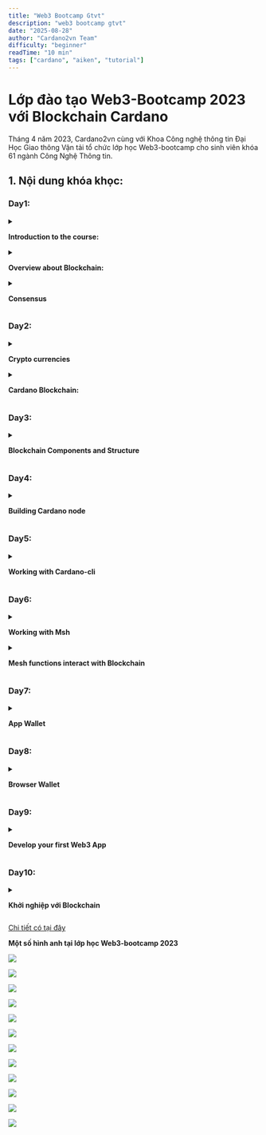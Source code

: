 ```yaml
---
title: "Web3 Bootcamp Gtvt"
description: "web3 bootcamp gtvt"
date: "2025-08-28"
author: "Cardano2vn Team"
difficulty: "beginner"
readTime: "10 min"
tags: ["cardano", "aiken", "tutorial"]
---
```


Lớp đào tạo Web3-Bootcamp 2023 với Blockchain Cardano
==========

Tháng 4 năm 2023, Cardano2vn cùng với Khoa Công nghệ thông tin Đại Học Giao thông Vận tải tổ chức lớp học Web3-bootcamp cho sinh viên khóa 61 ngành Công Nghệ Thông tin.

## 1. Nội dung khóa khọc:


### Day1:

<details> 

<summary> 

**Introduction to the course:**
</summary> 

- Web3 - Codecamp

- The Guide to Web3:

- The Evolution of the Web

- Web2vs Web3

- Web3 components

- Web3 Features

</details> 

<details> 

<summary> 

**Overview about Blockchain:**

</summary> 

- What is a blockchain?

- Understanding SHA 256 - Hash

- Immutable Ledger

- Distributed P2P Network

</details> 

<details> 

<summary> 

**Consensus**

</summary> 

- Byzantine Fault Tolerance

- onsensus protocol

- POW, POS, DPOS

</details> 

### Day2:

<details> 

<summary> 

**Crypto currencies**

</summary> 

- Overview about Crypto market
- Blockchain generations
- Bitcoin (e-gold)
- Ethereum (smart contract pioneer)

</details> 

<details> 

<summary> 

**Cardano Blockchain:**

</summary> 

- History
- Roadmap
- Pro & Cons
- Native token 
- Ecosystem

</details> 

### Day3:


<details> 

<summary> 


**Blockchain Components and Structure**

</summary> 

- Transaction Models
- Block Rewards and Transaction Fees
- Wallets
- UTXO
- Addresses
- Mnemonic seed phrase (BIP39)
- Key Derivation

</details>


### Day4:

<details> 

<summary> 

**Building Cardano node**

</summary> 

- Building a node on testnet
- Building a node on mainnet
- Assigment: Student self-build node on test-net
- Introduction and Practicing with Demeter.run

</details> 

### Day5:

<details> 

<summary> 

**Working with Cardano-cli**

</summary> 

- Create wallet (Key types: private key, public key, stake key...) by using Cardano-cli
- Create your first transaction by using Cardano-cli
- Mint/burn a token by using Cardano-cli
- Mint/burn a NFT by using Cardano-cli
- Create multi signature tx by using Cardano-cli

</details> 

### Day6:

<details> 

<summary> 

**Working with Msh**

</summary> 

- Create a wallet by using web extention application
- Instroduction about Mesh and  API Providers
- Overview abou Mesh and blockfrost

</details>

<details> 

<summary> 

**Mesh functions interact with Blockchain**

</summary> 

- Setup MeshProvider
- UI-components
- Wallet Hooks

</details> 

### Day7:

<details> 

<summary> 

**App Wallet**

</summary> 

- Generate wallet
- Load wallet
- Get payment address
- Get reward address
- Sign transactions
- Sign data

</details> 

### Day8:

<details> 

<summary> 

**Browser Wallet**

</summary> 

- Get installed wallets
- Connect wallet
- Get balance
- Get change address
- Get collateral
- Get network ID
- Get reward addresses
- Get unused addresses
- Get used addresses
- Get UTXOs
- Sign data
- Sign transaction
- Submit transaction
- Get assets
- Get lovelace
- Get policy IDs
- Get collection of assets

</details> 

### Day9:

<details> 

<summary> 

**Develop your first Web3 App**

</summary> 

- Create the fist transaction
- Moving asset between wallets
- Build a web3 to mint/burn a token
- Build a web3  to mint/burn NFT
- Creat a multi signature tx on web3

</details> 

### Day10:

<details> 

<summary> 

**Khởi nghiệp với Blockchain**

</summary> 

- Introduction Project Catalyst and Deep Funding and what nexts?
- Open discussion

</details> 


[Chi tiết có tại đây](https://forum.cardano.org/t/web3-bootcamp-s-ki-n-cho-sinh-vien-va-c-ng-d-ng/117201)

**Một số hình anh tại lớp học Web3-bootcamp 2023**

![](./img/web3-bootcamp1.jpeg)

![](./img/web3-bootcamp2.jpeg)

![](./img/web3-bootcamp3.jpeg)

![](./img/web3-bootcamp4.jpeg)

![](./img/web3-bootcamp5.jpeg)

![](./img/web3-bootcamp6.jpeg)



![](./img/web3-bootcamp8.jpeg)

![](./img/web3-bootcamp9.jpeg)

![](./img/web3-bootcamp10.jpeg)

![](./img/web3-bootcamp11.jpeg)

![](./img/web3-bootcamp12.jpeg)

![](./img/web3-bootcamp13.jpeg)


